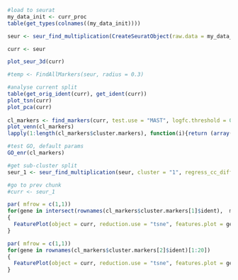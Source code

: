 
```{r}
#load to seurat
my_data_init <- curr_proc
table(get_types(colnames((my_data_init))))

seur <- seur_find_multiplication(CreateSeuratObject(raw.data = my_data_init), regress_cc_diff = T)
```

```{r}
curr <- seur

plot_seur_3d(curr)

#temp <- FindAllMarkers(seur, radius = 0.3)

#analyse current split
table(get_orig_ident(curr), get_ident(curr))
plot_tsn(curr)
plot_pca(curr)
  
cl_markers <- find_markers(curr, test.use = "MAST", logfc.threshold = 0.1, only.pos = T, min.pct = 0.8, min.diff.pct = 0.5)
plot_venn(cl_markers)
lapply(1:length(cl_markers$cluster.markers), function(i){return (array(gene_annot_convert_to(rownames(cl_markers$cluster.markers[i]$ident), "symbol")$new))})

#test GO, default params
GO_enr(cl_markers)
```

```{r}
#get sub-cluster split
seur_1 <- seur_find_multiplication(seur, cluster = "1", regress_cc_diff = T)

#go to prev chunk
#curr <- seur_1

```



```{r}

par( mfrow = c(1,1))
for(gene in intersect(rownames(cl_markers$cluster.markers[1]$ident),  markers))
{
  FeaturePlot(object = curr, reduction.use = "tsne", features.plot = gene, cols.use = c("red", "green"))
}

```

```{r}

par( mfrow = c(1,1))
for(gene in rownames(cl_markers$cluster.markers[2]$ident)[1:20])
{
  FeaturePlot(object = curr, reduction.use = "tsne", features.plot = gene, cols.use = c("red", "green"))
}

```

